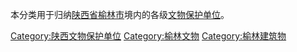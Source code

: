 本分类用于归纳[[陕西省|陕西省]][[榆林市|榆林市]]境内的各级[[文物保护单位|文物保护单位]]。

[[Category:陕西文物保护单位|Category:陕西文物保护单位]]
[[Category:榆林文物|Category:榆林文物]]
[[Category:榆林建筑物|Category:榆林建筑物]]
